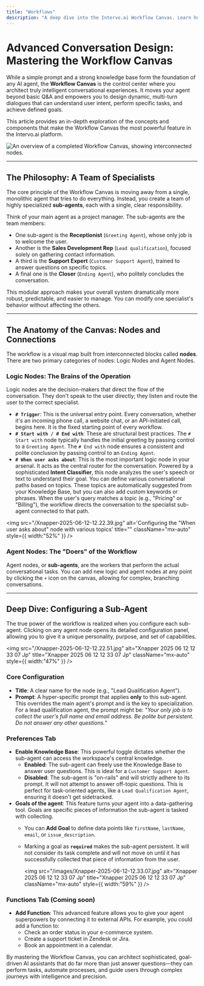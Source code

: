 ```yaml
---
title: "Workflows"
description: "A deep dive into the Intervo.ai Workflow Canvas. Learn how to design complex, multi-step conversational flows using triggers, intent routing, and specialized sub-agents."
---
```


# Advanced Conversation Design: Mastering the Workflow Canvas

While a simple prompt and a strong knowledge base form the foundation of any AI agent, the **Workflow Canvas** is the control center where you architect truly intelligent conversational experiences. It moves your agent beyond basic Q&A and empowers you to design dynamic, multi-turn dialogues that can understand user intent, perform specific tasks, and achieve defined goals.

This article provides an in-depth exploration of the concepts and components that make the Workflow Canvas the most powerful feature in the Intervo.ai platform.

![An overview of a completed Workflow Canvas, showing interconnected nodes.](/Xnapper-2025-06-12-12.22.19.jpg)

---

## The Philosophy: A Team of Specialists

The core principle of the Workflow Canvas is moving away from a single, monolithic agent that tries to do everything. Instead, you create a team of highly specialized **sub-agents**, each with a single, clear responsibility.

Think of your main agent as a project manager. The sub-agents are the team members:

- One sub-agent is the **Receptionist** (`Greeting Agent`), whose only job is to welcome the user.
- Another is the **Sales Development Rep** (`Lead qualification`), focused solely on gathering contact information.
- A third is the **Support Expert** (`Customer Support Agent`), trained to answer questions on specific topics.
- A final one is the **Closer** (`Ending Agent`), who politely concludes the conversation.

This modular approach makes your overall system dramatically more robust, predictable, and easier to manage. You can modify one specialist's behavior without affecting the others.

---

## The Anatomy of the Canvas: Nodes and Connections

The workflow is a visual map built from interconnected blocks called **nodes**. There are two primary categories of nodes: Logic Nodes and Agent Nodes.

### Logic Nodes: The Brains of the Operation

Logic nodes are the decision-makers that direct the flow of the conversation. They don't speak to the user directly; they listen and route the user to the correct specialist.

- **`# Trigger`**: This is the universal entry point. Every conversation, whether it's an incoming phone call, a website chat, or an API-initiated call, begins here. It is the fixed starting point of every workflow.
- **``# Start with / # End with``**: These are structural best practices. The `# Start with` node typically handles the initial greeting by passing control to a `Greeting Agent`. The `# End with` node ensures a consistent and polite conclusion by passing control to an `Ending Agent`.
- **`# When user asks about`**: This is the most important logic node in your arsenal. It acts as the central router for the conversation. Powered by a sophisticated **Intent Classifier**, this node analyzes the user's speech or text to understand their goal. You can define various conversational paths based on topics. These topics are automatically suggested from your Knowledge Base, but you can also add custom keywords or phrases. When the user's query matches a topic (e.g., "Pricing" or "Billing"), the workflow directs the conversation to the specialist sub-agent connected to that path.

<img
  src="/Xnapper-2025-06-12-12.22.39.jpg"
  alt='Configuring the "When user asks about" node with various topics'
  title=""
  className="mx-auto"
  style={{ width:"52%" }}
/>

### Agent Nodes: The "Doers" of the Workflow

Agent nodes, or **sub-agents**, are the workers that perform the actual conversational tasks. You can add new logic and agent nodes at any point by clicking the `+` icon on the canvas, allowing for complex, branching conversations.

---

## Deep Dive: Configuring a Sub-Agent

The true power of the workflow is realized when you configure each sub-agent. Clicking on any agent node opens its detailed configuration panel, allowing you to give it a unique personality, purpose, and set of capabilities.

<img
  src="/Xnapper-2025-06-12-12.22.51.jpg"
  alt="Xnapper 2025 06 12 12 33 07 Jp"
  title="Xnapper 2025 06 12 12 33 07 Jp"
  className="mx-auto"
  style={{ width:"47%" }}
/>

### Core Configuration

- **Title**: A clear name for the node (e.g., "Lead Qualification Agent").
- **Prompt**: A hyper-specific prompt that applies **only** to this sub-agent. This overrides the main agent's prompt and is the key to specialization. For a lead qualification agent, the prompt might be: _"Your only job is to collect the user's full name and email address. Be polite but persistent. Do not answer any other questions."_

### Preferences Tab

- **Enable Knowledge Base**: This powerful toggle dictates whether the sub-agent can access the workspace's central knowledge.
  - **Enabled**: The sub-agent can freely use the Knowledge Base to answer user questions. This is ideal for a `Customer Support Agent`.
  - **Disabled**: The sub-agent is "on-rails" and will strictly adhere to its prompt. It will not attempt to answer off-topic questions. This is perfect for task-oriented agents, like a `Lead Qualification Agent`, ensuring it doesn't get sidetracked.
- **Goals of the agent**: This feature turns your agent into a data-gathering tool. Goals are specific pieces of information the sub-agent is tasked with collecting.
  - You can **Add Goal** to define data points like `firstName`, `lastName`, `email`, or `issue_description`.
  - Marking a goal as **`required`** makes the sub-agent persistent. It will not consider its task complete and will not move on until it has successfully collected that piece of information from the user.

    <img
      src="/images/Xnapper-2025-06-12-12.33.07.jpg"
      alt="Xnapper 2025 06 12 12 33 07 Jp"
      title="Xnapper 2025 06 12 12 33 07 Jp"
      className="mx-auto"
      style={{ width:"59%" }}
    />

### Functions Tab (Coming soon)

- **Add Function**: This advanced feature allows you to give your agent superpowers by connecting it to external APIs. For example, you could add a function to:
  - Check an order status in your e-commerce system.
  - Create a support ticket in Zendesk or Jira.
  - Book an appointment in a calendar.

By mastering the Workflow Canvas, you can architect sophisticated, goal-driven AI assistants that do far more than just answer questions—they can perform tasks, automate processes, and guide users through complex journeys with intelligence and precision.